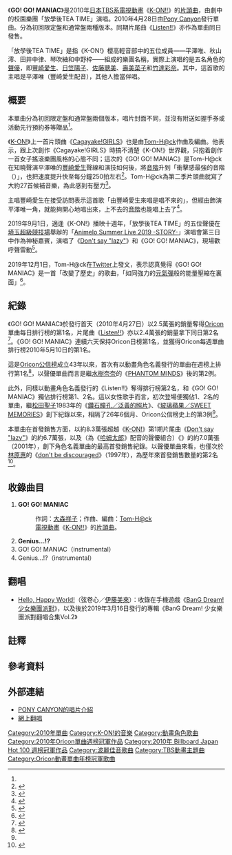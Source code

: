 {{Infobox Single
| Name = GO! GO! MANIAC
| Artist = 放學後TEA TIME<br/>【平澤唯、秋山澪、田井中律、琴吹紬、中野梓】<br/><small>（[[豐崎愛生|豐崎愛生]]、[[日笠陽子|日笠陽子]]、[[佐藤聰美|佐藤聰美]]、[[壽美菜子|壽美菜子]]、[[竹達彩奈|竹達彩奈]]）</small>
| Cover = GO! GO! MANIAC.jpg
| Album =
| A-side = GO! GO! MANIAC
| B-side = Genius…!?
| Released = 2010年4月28日
| Format = [[單曲|單曲CD]]
| Genre = [[J-POP|J-POP]]<br/>[[動畫歌曲|動畫歌曲]]
| Length =
| Label = [[Pony_Canyon|Pony Canyon]]<br/><small>（PCCG-70071 / PCCG-70072）</small>
| Writer = [[大森祥子|大森祥子]]（作詞）<br/>[[Tom-H@ck|Tom-H@ck]]（作曲）
| Producer = [[小森茂生|小森茂生]]（F.M.F）<br/>磯山敦<br/>岡本真梨子（PONY CANYON）
| Certification = 
* 金<small>（CD，[[日本唱片協會|日本唱片協會]]）</small><ref>{{Cite web |url = https://www.riaj.or.jp/f/data/cert/gd.html |script-title = ja: 月次認定作品　認定年月：2010年 4月 |work =  |publisher = [[日本唱片協會|日本唱片協會]] |language = ja |accessdate = 2020-05-03 |quote = 2010年4月 |archive-url = https://web.archive.org/web/20151105010738/https://www.riaj.or.jp/f/data/cert/gd.html |archive-date = 2015-11-05 |dead-url = no }}</ref>
* 白金<small>（手機全曲付費下載，日本唱片協會）</small><ref>{{Cite web |url = https://www.riaj.or.jp/f/data/cert/hs.html |script-title = ja: 有料音楽配信認定 |work =  |publisher = [[日本唱片協會|日本唱片協會]] |language = ja |accessdate = 2020-05-03 |quote = 2012年3月 |archive-url = https://web.archive.org/web/20170829222756/http://www.riaj.or.jp/f/data/cert/hs.html |archive-date = 2017-08-29 |dead-url = no }}</ref>
* 金<small>（PC下載，日本唱片協會）</small><ref>{{Cite web |url = https://www.riaj.or.jp/f/data/cert/hs.html |script-title = ja: 有料音楽配信認定 |work =  |publisher = [[日本唱片協會|日本唱片協會]] |language = ja |accessdate = 2020-05-03 |quote = 2012年12月 |archive-url = https://web.archive.org/web/20170829222756/http://www.riaj.or.jp/f/data/cert/hs.html |archive-date = 2017-08-29 |dead-url = no }}</ref>
| Chart position = 
* 週榜第1位<small>（[[Oricon公信榜|Oricon]]）</small><ref name="oricon_100504"/>
* 週榜第1名{{small|（[[告示牌日本熱門100金曲榜|Billboard Japan Hot 100]]）}}<ref>{{Cite web |url = http://www.billboard-japan.com/charts/detail?a=hot100&year=2010&month=05&day=10 |script-title = ja: Billboard Japan Hot 100 2010/05/10 付け |work =  |publisher = Billboard Japan |language = ja |accessdate = 2020-04-29 |archive-url = https://web.archive.org/web/20180303113935/http://www.billboard-japan.com/charts/detail?a=hot100&year=2010&month=05&day=10 |archive-date = 2018-03-03 |dead-url = no }}</ref>
| Last single = [[輕飄飄時間|輕飄飄時間]]<br/>（2009年）<br/><ref group="註">在此輯之前以「櫻高輕音部」名義發行。</ref>
| This single = {{lang|en|'''GO! GO! MANIAC'''}}<br/>{{lang|en|[[Listen!!|Listen!!]]}}<br/>（2010年）
| Next single = [[純純的心|純純的心]]<br />（2010年）
}}
《'''GO! GO! MANIAC'''》是2010年[[日本|日本]][[TBS電視|TBS系]][[日本電視動畫|電視動畫]]《[[K-ON!|K-ON!!]]》的[[主題曲|片頭曲]]，由劇中的校園樂團「放學後TEA TIME」演唱。2010年4月28日由[[Pony_Canyon|Pony Canyon]]發行單曲。分為初回限定盤和通常盤兩種版本。同期片尾曲《[[Listen!!|Listen!!]]》亦作為單曲同日發售。

「放學後TEA TIME」是指《K-ON!》櫻高輕音部中的五位成員——平澤唯、秋山澪、田井中律、琴吹紬和中野梓——組成的樂團名稱，實際上演唱的是五名角色的[[聲優|聲優]]，即[[豐崎愛生|豐崎愛生]]、[[日笠陽子|日笠陽子]]、[[佐藤聰美|佐藤聰美]]、[[壽美菜子|壽美菜子]]和[[竹達彩奈|竹達彩奈]]。其中，這首歌的主唱是平澤唯（豐崎愛生配音），其他人擔當伴唱。

== 概要 ==
本單曲分為初回限定盤和通常盤兩個版本，唱片封面不同，並沒有附送如握手券或活動先行預約券等贈品<ref name="realsound382423" />。

《[[K-ON!|K-ON!]]》上一首片頭曲《[[Cagayake!GIRLS|Cagayake!GIRLS]]》也是由[[Tom-H@ck|Tom-H@ck]]作曲及編曲。他表示，跟上次創作《Cagayake!GIRLS》時搞不清楚《K-ON!》世界觀，只抱着創作一首女子搖滾樂團風格的心態不同；這次的《GO! GO! MANIAC》是Tom-H@ck在知曉聲演平澤唯的[[豐崎愛生|豐崎愛生]]聲線和演技如何後，將[[音階|音階]]升到「衝擊感最強的音階（{{lang|ja|アタック感が一番出るキーに}}）」，也把速度提升快至每分鐘250拍左右<ref name="realsound382423">{{Cite web|url = https://realsound.jp/2019/06/post-382423.html|script-title = ja: アニメ『けいおん!』が与えた影響とは何だったのか　放送10周年を機に改めて考察|work = Real Sound|publisher = |language = ja|date = 2019-06-30|accessdate = 2020-04-29|archive-url = https://web.archive.org/web/20191203115724/https://realsound.jp/2019/06/post-382423.html|archive-date = 2019-12-03|dead-url = no}}</ref>。Tom-H@ck為第二季片頭曲就寫了大約27首候補音樂，為此感到有壓力<ref>{{Cite journal|author=小柳大輔|date=2010-07|script-title=ja: アニメが愛した音楽、音楽が愛したアニメ「Tom-H@ck×小森茂生」|journal=CUT|volume=21|issue=第13号（2010年8月号）|pages=22-25頁|publisher=ロッキング・オン}}</ref>。

主唱豐崎愛生在接受訪問表示這首歌「由豐崎愛生來唱是唱不來的」，但經由飾演平澤唯一角，就能夠開心地唱出來，上不去的[[音階|音階]]也能唱上去了<ref>{{Cite journal|author=小柳大輔|date=2010-07|script-title=ja: アニメが愛した音楽、音楽が愛したアニメ「豊崎愛生（平沢唯役）」|journal=CUT|volume=21|issue=第13号（2010年8月号）|pages=32-33頁|publisher=ロッキング・オン}}</ref>。

2019年9月1日，適逢《K-ON!》播映十週年，「放學後TEA TIME」的五位聲優在[[埼玉超級競技場|埼玉超級競技場]]舉辦的「[[Animelo_Summer_Live|Animelo Summer Live 2019 -STORY-]]」演唱會第三日中作為神秘嘉賓，演唱了《[[Don't_say_"lazy"|Don't say "lazy"]]》和《GO! GO! MANIAC》，現場歡呼聲雷動<ref>{{Cite web|url = https://mantan-web.jp/article/20190901dog00m200035000c.html|script-title = ja: けいおん！：放課後ティータイムがアニサマで“復活”！　「Don’t say “lazy”」「GO！ GO！ MANIAC」熱唱|work = MANTANWEB|publisher = |language = ja|date = 2019-09-01|accessdate = 2020-04-29|archive-url = https://web.archive.org/web/20191204202053/https://mantan-web.jp/article/20190901dog00m200035000c.html|archive-date = 2019-12-04|dead-url = no}}</ref>。

2019年12月1日，Tom-H@ck在[[Twitter|Twitter]]上發文，表示認真覺得《GO! GO! MANIAC》是一首「改變了歷史」的歌曲，「如同強力的[[七龍珠|元氣彈]]般的能量壓縮在裏面」<ref>{{Cite web|url=https://twitter.com/TomOshima_TH/status/1200808530296504321|title=Tom-H@ck於2019年12月1日發出的推特|work=[[Twitter|Twitter]]|date=2019-12-01|accessdate=2020-04-29|archive-url=https://web.archive.org/web/20191130182403/https://twitter.com/TomOshima_TH/status/1200808530296504321|archive-date=2019年11月30日|dead-url=no}}</ref>。

== 紀錄 ==
《GO! GO! MANIAC》於發行首天（2010年4月27日）以2.5萬張的銷量奪得[[Oricon公信榜|Oricon]]單曲每日排行榜的第1名，片尾曲《[[Listen!!|Listen!!]]》亦以2.4萬張的銷量拿下同日第2名<ref>{{Cite web|url = https://www.oricon.co.jp/news/75806/full/|script-title = ja:「けいおん!!」放課後ティータイムが発売初日1、2位を独占|work = [[Oricon|Oricon]]|publisher = |language = ja|date = 2010-04-29|accessdate = 2020-04-29|archive-date = 2021-11-21|archive-url = https://web.archive.org/web/20211121165929/https://www.oricon.co.jp/news/75806/full/}}</ref>。《GO! GO! MANIAC》連續六天保持Oricon日榜第1名，並獲得Oricon每週單曲排行榜2010年5月10日的第1名。

這是[[Oricon公信榜|Oricon公信榜]]成立43年以來，首次有以動畫角色名義發行的單曲在週榜上排行第1名<ref name="oricon_100504">{{Cite web|url = https://www.oricon.co.jp/news/75932/full/|script-title = ja:「けいおん!」が史上初アニメキャラ首位、聖子以来26年ぶり1、2位独占も記録|work = [[Oricon|Oricon]]|publisher = |language = ja|date = 2010-05-04|accessdate = 2020-04-29|archive-url = https://web.archive.org/web/20190807004229/https://www.oricon.co.jp/news/75932/full/|archive-date = 2019-08-07|dead-url = no}}</ref>，以聲優單曲而言是繼[[水樹奈奈|水樹奈奈]]的《[[PHANTOM_MINDS|PHANTOM MINDS]]》後的第2例。

此外，同樣以動畫角色名義發行的《Listen!!》奪得排行榜第2名，和《GO! GO! MANIAC》獨佔排行榜第1、2名。這以女性歌手而言，初次登場便獨佔1、2名的單曲，繼[[松田聖子|松田聖子]]1983年的《[[鑽石瞳孔/泛黃的照片|鑽石瞳孔／泛黃的照片]]》、《[[玻璃蘋果/SWEET_MEMORIES|玻璃蘋果／SWEET MEMORIES]]》創下紀錄以來，相隔了26年6個月、Oricon公信榜史上的第3例<ref name="oricon_100504"/>。

本單曲在首發銷售方面，以約8.3萬張超越《[[K-ON!|K-ON!]]》第1期片尾曲《[[Don't_say_"lazy"|Don't say "lazy"]]》的約6.7萬張，以及{{lang|ja|[[ミニハムず|ミニハムず]]}}（為《[[哈姆太郎|哈姆太郎]]》配音的聲優組合）《{{lang|ja|[[ミニハムずの愛の唄|ミニハムずの愛の唄]]}}》的約7.0萬張（2001年），創下角色名義單曲的最高首發銷售紀錄。以聲優單曲來看，也僅次於[[林原惠|林原惠]]的《[[don't_be_discouraged|don't be discouraged]]》（1997年），為歷年來首發銷售數量的第2名<ref>{{Cite web|url =http://www.tnsori.com/archives/51692831.html|script-title =ja:「けいおん!!」OP&ED・放課後ティータイムがオリコン週間1位-2位を独占、初動売上は1期から大幅増！|work =The Natsu Style|publisher =|language =ja|date =2010-05-04|accessdate =2020-04-29|archive-url =https://web.archive.org/web/20160311142004/http://www.tnsori.com/archives/51692831.html|archive-date =2016-03-11|dead-url =no}}</ref>。

== 收錄曲目 ==
# '''GO! GO! MANIAC'''
#: 作詞：[[大森祥子|大森祥子]]；作曲、編曲：[[Tom-H@ck|Tom-H@ck]]
#: [[日本電視動畫|電視動畫]]《[[K-ON!|K-ON!!]]》的[[主題曲|片頭曲]]。
# '''Genius…!?'''
# GO! GO! MANIAC（instrumental）
# Genius…!?（instrumental）

== 翻唱 ==
* [[BanG_Dream!#Hello,_Happy_World!|Hello, Happy World!]]（弦卷心／[[伊藤美來|伊藤美來]]）：收錄在手機遊戲《[[BanG_Dream!_少女樂團派對|BanG Dream! 少女樂團派對]]》，以及後於2019年3月16日發行的專輯《BanG Dream! 少女樂團派對翻唱合集Vol.2》

== 註釋 ==
<div class="references-small">	
{{NoteFoot}}
</div>

== 參考資料 ==
{{Reflist|30em}}

== 外部連結 ==
* [https://web.archive.org/web/20100502025245/http://hp.ponycanyon.co.jp/pchp/cgi-bin/PCHPM.pl?TRGID=PCHP_SKH_1010&CMD=DSP&DSP_SKHBNG=201000000274&DSP_SKHKETSEQ=001 PONY CANYON的唱片介紹]
* [https://www.youtube.com/watch?v=jgAgvRPfgWY 網上翻唱]

{{K-ON！輕音部}}
{{Oricon單曲週榜冠軍 (2010年)|2010年5月10日}}
{{Billboard JAPAN Hot 100 週榜冠軍 (2010年)|2010年5月10日}}
{{Oricon動畫單曲年榜冠軍 (2010年代)}}

[[Category:2010年單曲|Category:2010年單曲]]
[[Category:K-ON!的音樂|Category:K-ON!的音樂]]
[[Category:動畫角色歌曲|Category:動畫角色歌曲]]
[[Category:2010年Oricon單曲週榜冠軍作品|Category:2010年Oricon單曲週榜冠軍作品]]
[[Category:2010年_Billboard_Japan_Hot_100_週榜冠軍作品|Category:2010年 Billboard Japan Hot 100 週榜冠軍作品]]
[[Category:波麗佳音歌曲|Category:波麗佳音歌曲]]
[[Category:TBS動畫主題曲|Category:TBS動畫主題曲]]
[[Category:Oricon動畫單曲年榜冠軍歌曲|Category:Oricon動畫單曲年榜冠軍歌曲]]